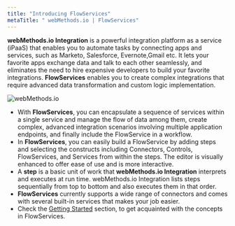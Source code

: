 ```yaml
---
title: "Introducing FlowServices"
metaTitle: " webMethods.io | FlowServices"
---
```


**webMethods.io Integration** is a powerful integration platform as a service (iPaaS) that enables you to automate tasks by connecting apps and services, such as Marketo, Salesforce, Evernote,Gmail etc. It lets your favorite apps exchange data and talk to each other seamlessly, and eliminates the need to hire expensive developers to build your favorite integrations.
**FlowServices** enables you to  create complex integrations that require advanced data transformation and custom logic implementation.

![webMethods.io](./assets/wmio_illustration.jpg)

- With **FlowServices**, you can encapsulate a sequence of services within a single service and manage the flow of data among them, create complex, advanced integration scenarios involving multiple application endpoints, and finally include the FlowService in a workflow.
- In **FlowServices**, you can easily build a FlowService by adding steps and selecting the constructs including Connectors, Controls, FlowServices, and Services from within the steps. The editor is visually enhanced to offer ease of use and is more interactive.
- A **step** is a basic unit of work that **webMethods.io Integration** interprets and executes at run time. webMethods.io Integration lists steps sequentially from top to bottom and also executes them in that order.
- **FlowServices** currently  supports a wide range of connectors and comes with several built-in services that makes your job easier.
- Check the [Getting Started](/getting-started) section, to get acquainted with the concepts in FlowServices.

<YoutubeEmbed link="https://www.youtube.com/embed/Bq84SD3qMoE" />
